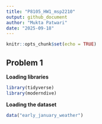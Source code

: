 ```yaml
---
title: "P8105_HW1_msp2210"
output: github_document
author: "Mukta Patwari"
date: "2025-09-18"
---
```


```r
knitr::opts_chunk$set(echo = TRUE)
```

## Problem 1

**Loading libraries**

```r
library(tidyverse)
library(moderndive)
```

**Loading the dataset**

```r
data("early_january_weather")
```


